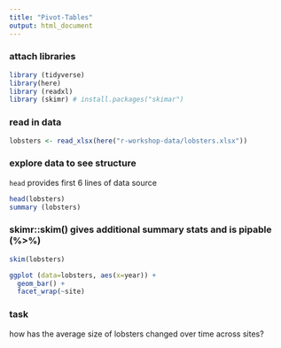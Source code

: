 ```yaml
---
title: "Pivot-Tables"
output: html_document
---
```


### attach libraries

```r
library (tidyverse)
library(here)
library (readxl)
library (skimr) # install.packages("skimar")
```

### read in data

```r
lobsters <- read_xlsx(here("r-workshop-data/lobsters.xlsx"))
```

### explore data to see structure
`head` provides first 6 lines of data source

```r
head(lobsters)
summary (lobsters)
```
### skimr::skim() gives additional summary stats and is pipable (%>%)

```r
skim(lobsters)
```
```r
ggplot (data=lobsters, aes(x=year)) +
  geom_bar() +
  facet_wrap(~site)
```

### task

how has the average size of lobsters changed over time across sites?



